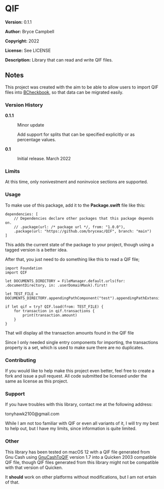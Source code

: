 =QIF=

'''Version:''' 0.1.1

'''Author:''' Bryce Campbell

'''Copyright:''' 2022

'''License:''' See LICENSE

'''Description:''' Library that can read and write QIF files.

==Notes==

This project was created with the aim to be able to allow users 
to import QIF files into 
<a href="https://github.com/bryceac/BCheckbook">BCheckbook</a>, 
so that data can be migrated easily.

===Version History===

<dl>
<dt style="font-weight:bold">0.1.1</dt>
<dd>
<p>Minor update</p>
<p>Add support for splits 
that can be specified explicitly 
or as percentage values.</p>
</dd>
<dt style="font-weight:bold">0.1</dt>
<dd>Initial release. March 2022</dd>
</dl>

===Limits===

At this time, only nonivestment and noninvoice sections are supported.

===Usage===

To make use of this package, add it to the <strong>Package.swift</strong> file like this:

<pre>
dependencies: [
    // Dependencies declare other packages that this package depends on.
    // .package(url: /* package url */, from: "1.0.0"),
    .package(url: "https://github.com/bryceac/QIF", branch: "main")
]
</pre>

This adds the current state of the package to your project, 
though using a tagged version is a better idea.

After that, you just need to do something like this to read a QIF file;

<pre>
import Foundation
import QIF

let DOCUMENTS_DIRECTORY = FileManager.default.urls(for: .documentDirectory, in: .userDomainMask).first!

let TEST_FILE = DOCUMENTS_DIRECTORY.appendingPathComponent("test").appendingPathExtension("qif")

if let qif = try? QIF.load(from: TEST_FILE) {
    for transaction in qif.transactions {
        print(transaction.amount)
    }
}
</pre>

That will display all the transaction amounts found in the QIF file

Since I only needed single entry components for importing, 
the transactions property is a set, 
which is used to make sure there are no duplicates.

===Contributing===

If you would like to help make this project even better, 
feel free to create a fork and issue a pull request. 
All code submitted be licensed under the same as license as 
this project.

===Support===

If you have troubles with this library, 
contact me at the following address:

tonyhawk2100@gmail.com

While I am not too familiar with QIF or even all variants of it, 
I will try my best to help out, but I have my limits, 
since information is quite limited.

===Other===

This library has been tested on macOS 12 with a QIF file 
generated from Gnu Cash using <a href="https://gnucashtoqif.us/">GnuCashToQIF</a> 
version 1.7 into a Quicken 2003 compatible QIF file, 
though QIF files generated from this library 
might not be compatible with that version of Quicken.

It <strong>should</strong> work on other platforms without modifications, 
but I am not ertain of that.